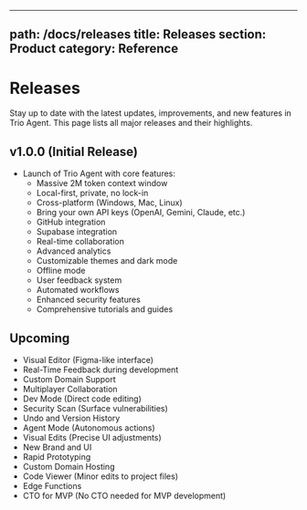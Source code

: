 
---
path: /docs/releases
title: Releases
section: Product
category: Reference
---

# Releases

Stay up to date with the latest updates, improvements, and new features in Trio Agent. This page lists all major releases and their highlights.

## v1.0.0 (Initial Release)
- Launch of Trio Agent with core features:
  - Massive 2M token context window
  - Local-first, private, no lock-in
  - Cross-platform (Windows, Mac, Linux)
  - Bring your own API keys (OpenAI, Gemini, Claude, etc.)
  - GitHub integration
  - Supabase integration
  - Real-time collaboration
  - Advanced analytics
  - Customizable themes and dark mode
  - Offline mode
  - User feedback system
  - Automated workflows
  - Enhanced security features
  - Comprehensive tutorials and guides

## Upcoming
- Visual Editor (Figma-like interface)
- Real-Time Feedback during development
- Custom Domain Support
- Multiplayer Collaboration
- Dev Mode (Direct code editing)
- Security Scan (Surface vulnerabilities)
- Undo and Version History
- Agent Mode (Autonomous actions)
- Visual Edits (Precise UI adjustments)
- New Brand and UI
- Rapid Prototyping
- Custom Domain Hosting
- Code Viewer (Minor edits to project files)
- Edge Functions
- CTO for MVP (No CTO needed for MVP development)
